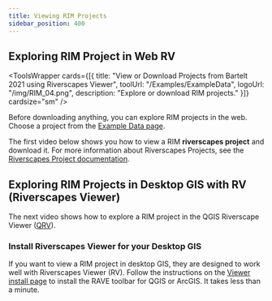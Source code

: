 ```yaml
---
title: Viewing RIM Projects
sidebar_position: 400
---
```


## Exploring RIM Project in Web RV


<ToolsWrapper
  cards={[{
    title: "View or Download Projects from Bartelt 2021 using Riverscapes Viewer",
    toolUrl: "/Examples/ExampleData",
    logoUrl: "/img/RIM_04.png",
    description: "Explore or download RIM projects."
  }]}
  cardsize="sm"
/>

Before downloading anything, you can explore RIM projects in the web. Choose a project from the [Example Data page](/Examples/ExampleData).


The first video below shows you how to view a RIM **riverscapes project** and download it. For more information about Riverscapes Projects, see the [Riverscapes Project documentation](https://riverscapes.net/Tools/Technical_Reference/Documentation_Standards/Riverscapes_Projects/).

<YouTubeEmbed videoId="dv1v41kaUlY" title="Viewing a RIM Riverscapes Project" />





## Exploring RIM Projects in Desktop GIS with RV (Riverscapes Viewer)

The next video shows how to explore a RIM project in the QGIS Riverscape Viewer ([QRV](https://rave.riverscapes.net/Download/install_qrave.html)).

<YouTubeEmbed videoId="KjkzxZXgx0I" title="Exploring a RIM Project in QRV" />

### Install Riverscapes Viewer for your Desktop GIS

If you want to view a RIM project in desktop GIS, they are designed to work well with Riverscapes Viewer (RV). Follow the instructions on the [Viewer install page](http://viewer.riverscapes.net) to install the RAVE toolbar for QGIS or ArcGIS. It takes less than a minute.
